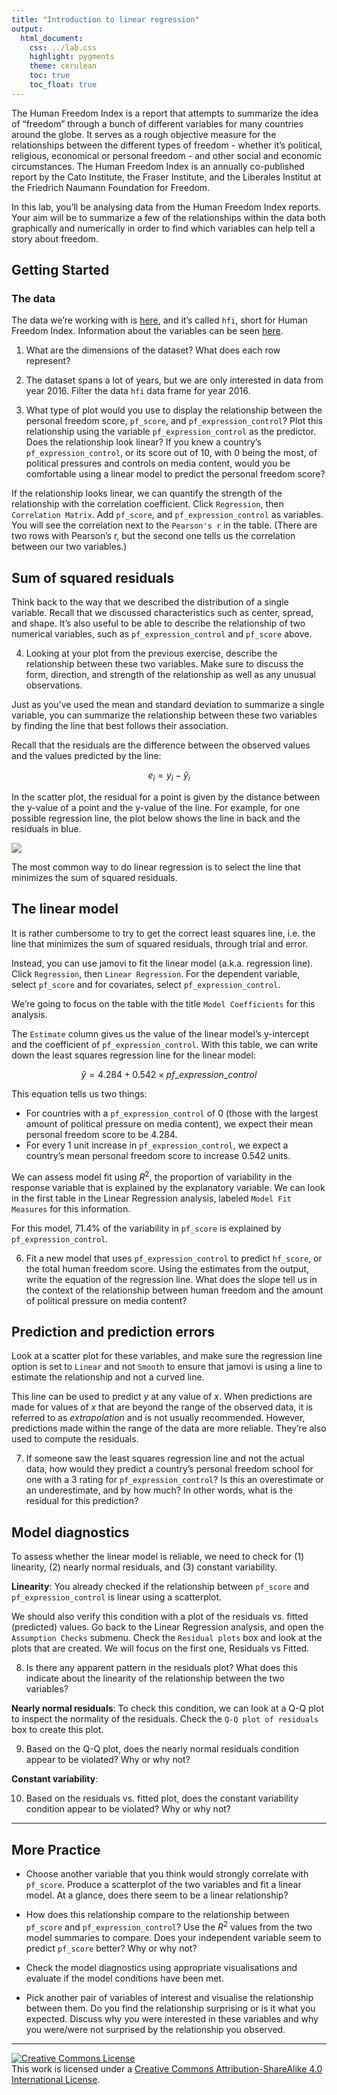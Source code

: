 ```yaml
---
title: "Introduction to linear regression"
output:
  html_document:
    css: ../lab.css
    highlight: pygments
    theme: cerulean
    toc: true
    toc_float: true
---
```


The Human Freedom Index is a report that attempts to summarize the idea of "freedom" through a bunch of different variables for many countries around the globe.
It serves as a rough objective measure for the relationships between the different types of freedom - whether it's political, religious, economical or personal freedom - and other social and economic circumstances.
The Human Freedom Index is an annually co-published report by the Cato Institute, the Fraser Institute, and the Liberales Institut at the Friedrich Naumann Foundation for Freedom.

In this lab, you'll be analysing data from the Human Freedom Index reports.
Your aim will be to summarize a few of the relationships within the data both graphically and numerically in order to find which variables can help tell a story about freedom.

## Getting Started

### The data

The data we're working with is [here](more/hfi.csv), and it's called `hfi`, short for Human Freedom Index. Information about the variables can be seen [here](https://www.openintro.org/data/index.php?data=hfi).

1.  What are the dimensions of the dataset?
    What does each row represent?

2.  The dataset spans a lot of years, but we are only interested in data from year 2016.
    Filter the data `hfi` data frame for year 2016.

3.  What type of plot would you use to display the relationship between the personal freedom score, `pf_score`, and `pf_expression_control`? Plot this relationship using the variable `pf_expression_control` as the predictor. Does the relationship look linear? If you knew a country's `pf_expression_control`, or its score out of 10, with 0 being the most, of political pressures and controls on media content, would you be comfortable using a linear model to predict the personal freedom score?

If the relationship looks linear, we can quantify the strength of the relationship with the correlation coefficient. Click `Regression`, then `Correlation Matrix`. Add `pf_score`, and `pf_expression_control` as variables. You will see the correlation next to the `Pearson's r` in the table. (There are two rows with Pearson's r, but the second one tells us the correlation between our two variables.)

## Sum of squared residuals

Think back to the way that we described the distribution of a single variable.
Recall that we discussed characteristics such as center, spread, and shape.
It's also useful to be able to describe the relationship of two numerical variables, such as `pf_expression_control` and `pf_score` above.

4.  Looking at your plot from the previous exercise, describe the relationship between these two variables. Make sure to discuss the form, direction, and strength of the relationship as well as any unusual observations.

Just as you've used the mean and standard deviation to summarize a single variable, you can summarize the relationship between these two variables by finding the line that best follows their association.

Recall that the residuals are the difference between the observed values and the values predicted by the line:

$$
  e_i = y_i - \hat{y}_i
$$

In the scatter plot, the residual for a point is given by the distance between the y-value of a point and the y-value of the line. For example, for one possible regression line, the plot below shows the line in back and the residuals in blue. 

![](img/ss.png)

The most common way to do linear regression is to select the line that minimizes the sum of squared residuals.

## The linear model

It is rather cumbersome to try to get the correct least squares line, i.e. the line that minimizes the sum of squared residuals, through trial and error.

Instead, you can use jamovi to fit the linear model (a.k.a. regression line). Click `Regression`, then `Linear Regression`. For the dependent variable, select `pf_score` and for covariates, select `pf_expression_control`.

We're going to focus on the table with the title `Model Coefficients` for this analysis.

The `Estimate` column gives us the value of the linear model's y-intercept and the coefficient of `pf_expression_control`.
With this table, we can write down the least squares regression line for the linear model:

$$
  \hat{y} = 4.284 + 0.542 \times pf\_expression\_control
$$

This equation tells us two things:

-   For countries with a `pf_expression_control` of 0 (those with the largest amount of political pressure on media content), we expect their mean personal freedom score to be 4.284.
-   For every 1 unit increase in `pf_expression_control`, we expect a country's mean personal freedom score to increase 0.542 units.

We can assess model fit using $R^2$, the proportion of variability in the response variable that is explained by the explanatory variable. We can look in the first table in the Linear Regression analysis, labeled `Model Fit Measures` for this information.

For this model, 71.4% of the variability in `pf_score` is explained by `pf_expression_control`.

6.  Fit a new model that uses `pf_expression_control` to predict `hf_score`, or the total human freedom score. Using the estimates from the output, write the equation of the regression line. What does the slope tell us in the context of the relationship between human freedom and the amount of political pressure on media content?

## Prediction and prediction errors

Look at a scatter plot for these variables, and make sure the regression line option is set to `Linear` and not `Smooth` to ensure that jamovi is using a line to estimate the relationship and not a curved line.

This line can be used to predict $y$ at any value of $x$.
When predictions are made for values of $x$ that are beyond the range of the observed data, it is referred to as *extrapolation* and is not usually recommended.
However, predictions made within the range of the data are more reliable.
They're also used to compute the residuals.

7.  If someone saw the least squares regression line and not the actual data, how would they predict a country's personal freedom school for one with a 3 rating for `pf_expression_control`? Is this an overestimate or an underestimate, and by how much? In other words, what is the residual for this prediction?

## Model diagnostics

To assess whether the linear model is reliable, we need to check for (1) linearity, (2) nearly normal residuals, and (3) constant variability.

**Linearity**: You already checked if the relationship between `pf_score` and `pf_expression_control` is linear using a scatterplot.

We should also verify this condition with a plot of the residuals vs. fitted (predicted) values. Go back to the Linear Regression analysis, and open the `Assumption Checks` submenu. Check the `Residual plots` box and look at the plots that are created. We will focus on the first one, Residuals vs Fitted.

8.  Is there any apparent pattern in the residuals plot? What does this indicate about the linearity of the relationship between the two variables?

**Nearly normal residuals**: To check this condition, we can look at a Q-Q plot to inspect the normality of the residuals. Check the `Q-Q plot of residuals` box to create this plot.

9.  Based on the Q-Q plot, does the nearly normal residuals condition appear to be violated? Why or why not?

**Constant variability**:

10. Based on the residuals vs. fitted plot, does the constant variability condition appear to be violated? Why or why not?

------------------------------------------------------------------------

## More Practice

<div class="oyo">

-   Choose another variable that you think would strongly correlate with `pf_score`.
    Produce a scatterplot of the two variables and fit a linear model.
    At a glance, does there seem to be a linear relationship?

-   How does this relationship compare to the relationship between `pf_score` and `pf_expression_control`?
    Use the $R^2$ values from the two model summaries to compare.
    Does your independent variable seem to predict `pf_score` better?
    Why or why not?

-   Check the model diagnostics using appropriate visualisations and evaluate if the model conditions have been met.

-   Pick another pair of variables of interest and visualise the relationship between them.
    Do you find the relationship surprising or is it what you expected.
    Discuss why you were interested in these variables and why you were/were not surprised by the relationship you observed.

------------------------------------------------------------------------

<a rel="license" href="http://creativecommons.org/licenses/by-sa/4.0/">![Creative Commons License](https://i.creativecommons.org/l/by-sa/4.0/88x31.png){style="border-width:0"}</a><br />This work is licensed under a <a rel="license" href="http://creativecommons.org/licenses/by-sa/4.0/">Creative Commons Attribution-ShareAlike 4.0 International License</a>.
